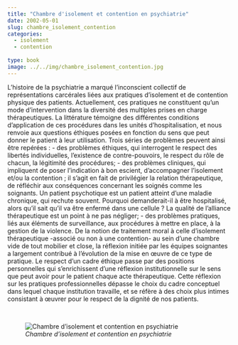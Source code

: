```yaml
---
title: "Chambre d'isolement et contention en psychiatrie"
date: 2002-05-01
slug: chambre_isolement_contention
categories:
  - isolement
  - contention
  
type: book
image: ../../img/chambre_isolement_contention.jpg
---
```


L’histoire de la psychiatrie a marqué l’inconscient collectif de représentations carcérales liées aux pratiques d’isolement et de contention physique des patients.
Actuellement, ces pratiques ne constituent qu’un mode d’intervention dans la diversité des multiples prises en charge thérapeutiques.
La littérature témoigne des différentes conditions d’application de ces procédures dans les unités d’hospitalisation, et nous renvoie aux questions éthiques posées en fonction du sens que peut donner le patient à leur utilisation.
Trois séries de problèmes peuvent ainsi être repérées :
- des problèmes éthiques, qui interrogent le respect des libertés individuelles, l’existence de contre-pouvoirs, le respect du rôle de chacun, la légitimité des procédures;
- des problèmes cliniques, qui impliquent de poser l’indication à bon escient, d’accompagner l’isolement et/ou la contention ; il s’agit en fait de privilégier la relation thérapeutique, de réfléchir aux conséquences concernant les soignés comme les soignants. Un patient psychotique est un patient atteint d’une maladie chronique, qui rechute souvent. Pourquoi demanderait-il à être hospitalisé, alors qu’il sait qu’il va être enfermé dans une cellule ? La qualité de l’alliance thérapeutique est un point à ne pas négliger;
- des problèmes pratiques, liés aux éléments de surveillance, aux procédures à mettre en place, à la gestion de la violence.
De la notion de traitement moral à celle d’isolement thérapeutique -associé ou non à une contention- au sein d’une chambre vide de tout mobilier et close, la réflexion initiée par les équipes soignantes a largement contribué à l’évolution de la mise en œuvre de ce type de pratique.
Le respect d’un cadre éthique passe par des positions personnelles qui s’enrichissent d’une réflexion institutionnelle sur le sens que peut avoir pour le patient chaque acte thérapeutique.
Cette réflexion sur les pratiques professionnelles dépasse le choix du cadre conceptuel dans lequel chaque institution travaille, et se réfère à des choix plus intimes consistant à œuvrer pour le respect de la dignité de nos patients. 

<br>

![_Chambre d'isolement et contention en psychiatrie_](../../img/chambre_isolement_contention.jpg)
